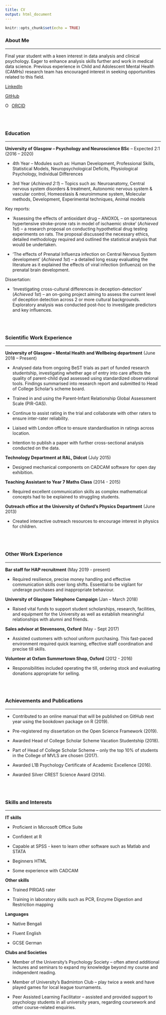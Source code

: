 ```yaml
---
title: CV
output: html_document
---
```


```r
knitr::opts_chunk$set(echo = TRUE)
```



### **About Me**
***
<div class ="row">

<div class = "col-md-11">
Final year student with a keen interest in data analysis and clinical psychology. Eager to enhance analysis skills further and work in medical data science. Previous experience in Child and Adolescent Mental Health (CAMHs) research team has encouraged interest in seeking opportunities related to this field.
</div>

[LinkedIn]("https://www.linkedin.com/in/rifah-abdullah-60b239151/")

[GitHub]("https://github.com/r-abdullah")


  <div itemscope itemtype="https://schema.org/Person"><a itemprop="sameAs" content="ORCID ID" href="https://orcid.org/0000-0001-8966-2171" target="orcid.widget" rel="me noopener noreferrer" style="vertical-align:top;"><img src="https://orcid.org/sites/default/files/images/orcid_16x16.png" style="width:1em;margin-right:.5em;" alt="ORCID iD icon">ORCID</a>
  </div>
</div>
<br>
</br>

### **Education**
***

**University of Glasgow – Psychology and Neuroscience BSc** – Expected 2:1 (2016 – 2020)

* 4th Year – Modules such as: Human Development, Professional Skills, Statistical Models, Neuropsychological Deficits, Physiological Psychology, Individual Differences

* 3rd Year (*Achieved 2:1*) – Topics such as: Neuroanatomy, Central nervous system disorders & treatment, Autonomic nervous system & vascular control, Homeostasis & neuroimmune system, Molecular methods, Development, Experimental techniques, Animal models

Key reports: 

* ‘Assessing the effects of antioxidant drug – ANOXOL – on spontaneous hypertensive stroke-prone rats in model of ischaemic stroke’ (*Achieved 1st*) – a research proposal on conducting hypothetical drug testing experiments on rats. The proposal discussed the necessary ethics, detailed methodology required and outlined the statistical analysis that would be undertaken.

* ‘The effects of Prenatal Influenza infection on Central Nervous System development’ (*Achieved 1st*) – a detailed long essay evaluating the literature as it explained the effects of viral infection (influenza) on the prenatal brain development.

Dissertation:

* ‘Investigating cross-cultural differences in deception-detection’ (*Achieved 1st*) – an on-going project aiming to assess the current level of deception detection across 2 or more cultural backgrounds. Exploratory analysis was conducted post-hoc to investigate predictors and key influences.
 
<br>
</br>

### **Scientific Work Experience**
***

**University of Glasgow – Mental Health and Wellbeing department** (June 2018 – Present)

* Analysed data from ongoing BeST trials as part of funded research studentship, investigating whether age of entry into care affects the quality of parent-child dyad assessed using standardized observational tools. Findings summarised into research report and submitted to Head of College Scholar’s scheme board.

* Trained in and using the Parent-Infant Relationship Global Assessment Scale (PIR-GAS).

* Continue to assist rating in the trial and collaborate with other raters to ensure inter-rater reliability.

* Liaised with London office to ensure standardisation in ratings across location.

* Intention to publish a paper with further cross-sectional analysis conducted on the data.

**Technology Department at RAL, Didcot** 	(July 2015)

* Designed mechanical components on CADCAM software for open day exhibition.

**Teaching Assistant to Year 7 Maths Class** (2014 - 2015)

* Required excellent communication skills as complex mathematical concepts had to be explained to struggling students.

**Outreach office at the University of Oxford’s Physics Department** (June 2013)

* Created interactive outreach resources to encourage interest in physics for children.

<br>
</br>

### **Other Work Experience**
***

**Bar staff for HAP recruitment** (May 2019 - present)

* Required resilience, precise money handling and effective communication skills over long shifts. Essential to be vigilant for underage purchases and inappropriate behaviour.

**University of Glasgow Telephone Campaign** (Jan – March 2018)

* Raised vital funds to support student scholarships, research, facilities, and equipment for the University as well as establish meaningful relationships with alumni and friends.

**Sales advisor at Stevensons, Oxford** (May - Sept 2017)

* Assisted customers with school uniform purchasing. This fast-paced environment required quick learning, effective staff coordination and precise till skills. 

**Volunteer at Oxfam Summertown Shop, Oxford** (2012 - 2016)

* Responsibilities included operating the till, ordering stock and evaluating donations appropriate for selling.

<br>
</br>

### **Achievements and Publications**
***

* Contributed to an online manual that will be published on GitHub next year using the bookdown package on R (2019).

* Pre-registered my dissertation on the Open Science Framework (2019).

* Awarded Head of College Scholar Scheme Vacation Studentship (2018).

* Part of Head of College Scholar Scheme – only the top 10% of students in the College of MVLS are chosen (2017).

* Awarded L1B Psychology Certificate of Academic Excellence (2016).

* Awarded Silver CREST Science Award (2014).
 
<br>
</br>

### **Skills and Interests** 
***

**IT skills**

* Proficient in Microsoft Office Suite 

* Confident at R  

* Capable at SPSS - keen to learn other software such as Matlab and STATA 

* Beginners HTML

* Some experience with CADCAM 

**Other skills**

* Trained PIRGAS rater

* Training in laboratory skills such as PCR, Enzyme Digestion and Restriction mapping

**Languages**

* Native Bengali

* Fluent English

* GCSE German

**Clubs and Societies**

* Member of the University’s Psychology Society – often attend additional lectures and seminars to expand my knowledge beyond my course and independent reading.

* Member of University’s Badminton Club – play twice a week and have played games for local league tournaments.

* Peer Assisted Learning Facilitator – assisted and provided support to psychology students in all university years,  regarding coursework and other course-related enquiries.
